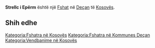 {{Fshat në Kosovës
 | Emri                = Strellc i Epërm
| sqi_N_name = Strellc i Epërm
| sqi_N_FULL_NAME_RO = Strellc i Epërm
| sqi_N_FULL_NAME_ND_RO = Strellc i Eperm
| sqi_N_SORT_NAME_RG = STRELLCIEPERM
| sqi_N_FULL_NAME_RG = Strellc i Epërm
| sqi_N_FULL_NAME_ND_RG = Strellc i Eperm
| sqi_V_name = Stralic i Epërm
| sqi_V_FULL_NAME_RO = Stralic i Epërm Strallc i Epërm Stralli i Epërm Strellci i Epërm Strellc Streoci
| sqi_V_FULL_NAME_ND_RO = Stralic i Eperm Strallc i Eperm Stralli i Eperm Strellci i Eperm Strellc Streoci
| sqi_V_SORT_NAME_RG = STRALICIEPERM STRALLCIEPERM STRALLIIEPERM STRELLCIIEPERM STRELLC STREOCI
| sqi_V_FULL_NAME_RG = Stralic i Epërm Strallc i Epërm Stralli i Epërm Strellci i Epërm Strellc Streoci
| sqi_V_FULL_NAME_ND_RG = Stralic i Eperm Strallc i Eperm Stralli i Eperm Strellci i Eperm Strellc Streoci
| srp_N_name = Gornji Streoc
| srp_N_FULL_NAME_RO = Gornji Streoc
| srp_N_FULL_NAME_ND_RO = Gornji Streoc
| srp_N_SORT_NAME_RG = GORNJISTREOC
| srp_N_FULL_NAME_RG = Gornji Streoc
| srp_N_FULL_NAME_ND_RG = Gornji Streoc
| srp_NS_name = Горњи Стреоц
| srp_NS_FULL_NAME_RO = Горњи Стреоц
| srp_NS_FULL_NAME_ND_RO = Горњи Стреоц
| srp_NS_SORT_NAME_RG = ГОРЊИСТРЕОЦ
| srp_NS_FULL_NAME_RG = Горњи Стреоц
| srp_NS_FULL_NAME_ND_RG = Горњи Стреоц
| srp_V_name = Gornji Streoci
| srp_V_FULL_NAME_RO = Gornji Streoci
| srp_V_FULL_NAME_ND_RO = Gornji Streoci
| srp_V_SORT_NAME_RG = GORNJISTREOCI
| srp_V_FULL_NAME_RG = Gornji Streoci
| srp_V_FULL_NAME_ND_RG = Gornji Streoci

 | Emri (Rasa dhanore) = 
 | Figura              = 
 | Shteti              = Kosovo
 | Komuna              = Deçan
 | Kodi postar         = 
 | Sipërfaqja          = 

 | Popullsia           = 

 | Regj. i popullsisë  = 
 | Dend. e popullsisë  = 
 | Faqja zyrtare       = 
 <!--- Koordinatat ----> 
 | Gjerësia            = 42.578333
 | Gjatësia            = 20.294167
 | Lartësia            = 
}}
'''Strellc i Epërm''' është një [[Fshat]] në [[Deçan]] të [[Kosovës]].

<!-- == Gjeografia == -->
<!-- == Historia == -->
<!-- == Demografia == -->
== Shih edhe ==
{{Komuna Deçan}}
{{Kosovo-Administrata-Cung}}

[[Kategoria:Fshatra në Kosovës]]
[[Kategoria:Fshatra në Kommunes Deçan]]
[[Kategoria:Vendbanime në Kosovës]]